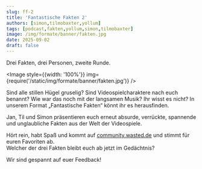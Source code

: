 ```yaml
---
slug: ff-2
title: 'Fantastische Fakten 2'
authors: [simon,tilmobaxter,yollum]
tags: [podcast,fakten,yollum,simon,tilmobaxter]
image: /img/formate/banner/fakten.jpg
date: 2025-09-02
draft: false
---
```



Drei Fakten, drei Personen, zweite Runde.

<Image style={{width: '100%'}} img={require('/static/img/formate/banner/fakten.jpg')} />

<!--truncate-->

Sind alle stillen Hügel gruselig? Sind Videospielcharaktere nach euch benannt? Wie war das noch mit der langsamen Musik?
Ihr wisst es nicht? In unserem Format „Fantastische Fakten“ könnt ihr es herausfinden.

Jan, Til und Simon präsentieren euch erneut absurde, verrückte, spannende und unglaubliche Fakten aus der Welt der Videospiele.

Hört rein, habt Spaß und kommt auf <a href="https://community.wasted.de/t/fantastische-fakten-1/2708">community.wasted.de</a> und stimmt für euren Favoriten ab.  
Welcher der drei Fakten bleibt euch ab jetzt im Gedächtnis?

Wir sind gespannt auf euer Feedback!

<ReactPlayer
    width="100%"
    height="50px"
    controls
    src='https://m10z.picnotes.de/FantastischeFakten/Fakten_002.mp3'
/>
